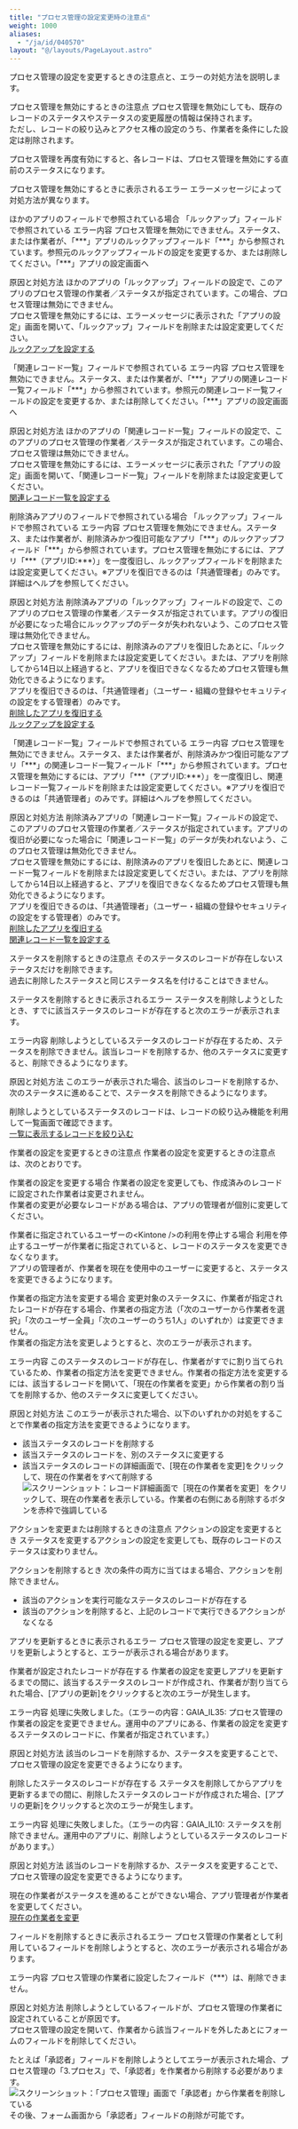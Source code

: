 ```yaml
---
title: "プロセス管理の設定変更時の注意点"
weight: 1000
aliases:
  - "/ja/id/040570"
layout: "@/layouts/PageLayout.astro"
---
```




プロセス管理の設定を変更するときの注意点と、エラーの対処方法を説明します。

<Heading id="process_change_processsettings_10">プロセス管理を無効にするときの注意点</Heading>
プロセス管理を無効にしても、既存のレコードのステータスやステータスの変更履歴の情報は保持されます。  
ただし、レコードの絞り込みとアクセス権の設定のうち、作業者を条件にした設定は削除されます。

プロセス管理を再度有効にすると、各レコードは、プロセス管理を無効にする直前のステータスになります。

<Heading level={3} id="process_change_processsettings_1010">プロセス管理を無効にするときに表示されるエラー</Heading>
エラーメッセージによって対処方法が異なります。

<Heading level={4} id="process_change_processsettings_101010">ほかのアプリのフィールドで参照されている場合</Heading>
<Heading level={5} id="process_change_processsettings_10101010">「ルックアップ」フィールドで参照されている</Heading>
<Heading level={6} id="process_change_processsettings_1010101010">エラー内容</Heading>
プロセス管理を無効にできません。ステータス、または作業者が、「\*\*\*」アプリのルックアップフィールド「\*\*\*」から参照されています。参照元のルックアップフィールドの設定を変更するか、または削除してください。「\*\*\*」アプリの設定画面へ

<Heading level={6} id="process_change_processsettings_1010101020">原因と対処方法</Heading>
ほかのアプリの「ルックアップ」フィールドの設定で、このアプリのプロセス管理の作業者／ステータスが指定されています。この場合、プロセス管理は無効にできません。  
プロセス管理を無効にするには、エラーメッセージに表示された「アプリの設定」画面を開いて、「ルックアップ」フィールドを削除または設定変更してください。  
[ルックアップを設定する](/k/ja/id/040547.html)

<Heading level={5} id="process_change_processsettings_10101020">「関連レコード一覧」フィールドで参照されている</Heading>
<Heading level={6} id="process_change_processsettings_1010102010">エラー内容</Heading>
プロセス管理を無効にできません。ステータス、または作業者が、「\*\*\*」アプリの関連レコード一覧フィールド「\*\*\*」から参照されています。参照元の関連レコード一覧フィールドの設定を変更するか、または削除してください。「\*\*\*」アプリの設定画面へ

<Heading level={6} id="process_change_processsettings_1010102020">原因と対処方法</Heading>
ほかのアプリの「関連レコード一覧」フィールドの設定で、このアプリのプロセス管理の作業者／ステータスが指定されています。この場合、プロセス管理は無効にできません。  
プロセス管理を無効にするには、エラーメッセージに表示された「アプリの設定」画面を開いて、「関連レコード一覧」フィールドを削除または設定変更してください。  
[関連レコード一覧を設定する](/k/ja/id/040552.html)

<Heading level={4} id="process_change_processsettings_101020">削除済みアプリのフィールドで参照されている場合</Heading>
<Heading level={5} id="process_change_processsettings_10102010">「ルックアップ」フィールドで参照されている</Heading>
<Heading level={6} id="process_change_processsettings_1010201010">エラー内容</Heading>
プロセス管理を無効にできません。ステータス、または作業者が、削除済みかつ復旧可能なアプリ「\*\*\*」のルックアップフィールド「\*\*\*」から参照されています。プロセス管理を無効にするには、アプリ「\*\*\*（アプリID:\*\*\*）」を一度復旧し、ルックアップフィールドを削除または設定変更してください。※アプリを復旧できるのは「<Slash />共通管理者」のみです。詳細はヘルプを参照してください。

<Heading level={6} id="process_change_processsettings_1010201020">原因と対処方法</Heading>
削除済みアプリの「ルックアップ」フィールドの設定で、このアプリのプロセス管理の作業者／ステータスが指定されています。アプリの復旧が必要になった場合にルックアップのデータが失われないよう、このプロセス管理は無効化できません。  
プロセス管理を無効にするには、削除済みのアプリを復旧したあとに、「ルックアップ」フィールドを削除または設定変更してください。または、アプリを削除してから14日以上経過すると、アプリを復旧できなくなるためプロセス管理も無効化できるようになります。  
アプリを復旧できるのは、「<Slash />共通管理者」（ユーザー・組織の登録やセキュリティの設定をする管理者）のみです。  
[削除したアプリを復旧する](/k/ja/id/04016.html)  
[ルックアップを設定する](/k/ja/id/040547.html)

<Heading level={5} id="process_change_processsettings_10102020">「関連レコード一覧」フィールドで参照されている</Heading>
<Heading level={6} id="process_change_processsettings_1010202010">エラー内容</Heading>
プロセス管理を無効にできません。ステータス、または作業者が、削除済みかつ復旧可能なアプリ「\*\*\*」の関連レコード一覧フィールド「\*\*\*」から参照されています。プロセス管理を無効にするには、アプリ「\*\*\*（アプリID:\*\*\*）」を一度復旧し、関連レコード一覧フィールドを削除または設定変更してください。※アプリを復旧できるのは「<Slash />共通管理者」のみです。詳細はヘルプを参照してください。

<Heading level={6} id="process_change_processsettings_1010202020">原因と対処方法</Heading>
削除済みアプリの「関連レコード一覧」フィールドの設定で、このアプリのプロセス管理の作業者／ステータスが指定されています。アプリの復旧が必要になった場合に「関連レコード一覧」のデータが失われないよう、このプロセス管理は無効化できません。  
プロセス管理を無効にするには、削除済みのアプリを復旧したあとに、関連レコード一覧フィールドを削除または設定変更してください。または、アプリを削除してから14日以上経過すると、アプリを復旧できなくなるためプロセス管理も無効化できるようになります。  
アプリを復旧できるのは、「<Slash />共通管理者」（ユーザー・組織の登録やセキュリティの設定をする管理者）のみです。  
[削除したアプリを復旧する](/k/ja/id/04016.html)  
[関連レコード一覧を設定する](/k/ja/id/040552.html)

<Heading id="process_change_processsettings_20">ステータスを削除するときの注意点</Heading>
そのステータスのレコードが存在しないステータスだけを削除できます。  
過去に削除したステータスと同じステータス名を付けることはできません。

<Heading level={3} id="process_change_processsettings_2010">ステータスを削除するときに表示されるエラー</Heading>
ステータスを削除しようとしたとき、すでに該当ステータスのレコードが存在すると次のエラーが表示されます。

<Heading level={4} id="process_change_processsettings_201010">エラー内容</Heading>
削除しようとしているステータスのレコードが存在するため、ステータスを削除できません。該当レコードを削除するか、他のステータスに変更すると、削除できるようになります。

<Heading level={4} id="process_change_processsettings_201020">原因と対処方法</Heading>
このエラーが表示された場合、該当のレコードを削除するか、次のステータスに進めることで、ステータスを削除できるようになります。

<Hint>

削除しようとしているステータスのレコードは、レコードの絞り込み機能を利用して一覧画面で確認できます。  
[一覧に表示するレコードを絞り込む](/k/ja/id/040458.html)


</Hint>

<Heading id="process_change_processsettings_30">作業者の設定を変更するときの注意点</Heading>
作業者の設定を変更するときの注意点は、次のとおりです。

<Heading level={3} id="process_change_processsettings_3010">作業者の設定を変更する場合</Heading>
作業者の設定を変更しても、作成済みのレコードに設定された作業者は変更されません。  
作業者の変更が必要なレコードがある場合は、アプリの管理者が個別に変更してください。

<Heading level={3} id="process_change_processsettings_3020">作業者に指定されているユーザーの&lt;Kintone /&gt;の利用を停止する場合</Heading>
利用を停止するユーザーが作業者に指定されていると、レコードのステータスを変更できなくなります。  
アプリの管理者が、作業者を現在<Kintone />を使用中のユーザーに変更すると、ステータスを変更できるようになります。  

<Heading level={3} id="process_change_processsettings_3040">作業者の指定方法を変更する場合</Heading>
変更対象のステータスに、作業者が指定されたレコードが存在する場合、作業者の指定方法（「次のユーザーから作業者を選択」「次のユーザー全員」「次のユーザーのうち1人」のいずれか）は変更できません。  
作業者の指定方法を変更しようとすると、次のエラーが表示されます。

<Heading level={4} id="process_change_processsettings_304010">エラー内容</Heading>
このステータスのレコードが存在し、作業者がすでに割り当てられているため、作業者の指定方法を変更できません。作業者の指定方法を変更するには、該当するレコードを開いて、「現在の作業者を変更」から作業者の割り当てを削除するか、他のステータスに変更してください。

<Heading level={4} id="process_change_processsettings_304020">原因と対処方法</Heading>
このエラーが表示された場合、以下のいずれかの対処をすることで作業者の指定方法を変更できるようになります。

* 該当ステータスのレコードを削除する
* 該当ステータスのレコードを、別のステータスに変更する
* 該当ステータスのレコードの詳細画面で、[現在の作業者を変更]をクリックして、現在の作業者をすべて削除する
  <Img src="/k/kintone/img-ja/change_processsettings_03.png" alt="スクリーンショット：レコード詳細画面で［現在の作業者を変更］をクリックして、現在の作業者を表示している。作業者の右側にある削除するボタンを赤枠で強調している" />

<Heading id="process_change_processsettings_40">アクションを変更または削除するときの注意点</Heading>
<Heading level={3} id="process_change_processsettings_4010">アクションの設定を変更するとき</Heading>
ステータスを変更するアクションの設定を変更しても、既存のレコードのステータスは変わりません。

<Heading level={3} id="process_change_processsettings_4020">アクションを削除するとき</Heading>
次の条件の両方に当てはまる場合、アクションを削除できません。

* 該当のアクションを実行可能なステータスのレコードが存在する
* 該当のアクションを削除すると、上記のレコードで実行できるアクションがなくなる

<Heading id="process_change_processsettings_50">アプリを更新するときに表示されるエラー</Heading>
プロセス管理の設定を変更し、アプリを更新しようとすると、エラーが表示される場合があります。

<Heading level={3} id="process_change_processsettings_5010">作業者が設定されたレコードが存在する</Heading>
作業者の設定を変更しアプリを更新するまでの間に、該当するステータスのレコードが作成され、作業者が割り当てられた場合、[アプリの更新]をクリックすると次のエラーが発生します。

<Heading level={4} id="process_change_processsettings_501010">エラー内容</Heading>
処理に失敗しました。（エラーの内容：GAIA_IL35: プロセス管理の作業者の設定を変更できません。運用中のアプリにある、作業者の設定を変更するステータスのレコードに、作業者が指定されています。）

<Heading level={4} id="process_change_processsettings_501020">原因と対処方法</Heading>
該当のレコードを削除するか、ステータスを変更することで、プロセス管理の設定を変更できるようになります。

<Heading level={3} id="process_change_processsettings_5020">削除したステータスのレコードが存在する</Heading>
ステータスを削除してからアプリを更新するまでの間に、削除したステータスのレコードが作成された場合、[アプリの更新]をクリックすると次のエラーが発生します。

<Heading level={4} id="process_change_processsettings_502010">エラー内容</Heading>
処理に失敗しました。（エラーの内容：GAIA_IL10: ステータスを削除できません。運用中のアプリに、削除しようとしているステータスのレコードがあります。）

<Heading level={4} id="process_change_processsettings_502020">原因と対処方法</Heading>
該当のレコードを削除するか、ステータスを変更することで、プロセス管理の設定を変更できるようになります。

<Note>

現在の作業者がステータスを進めることができない場合、アプリ管理者が作業者を変更してください。  
[現在の作業者を変更](/k/ja/id/040573.html#process_requiredsettings_process_3010)


</Note>

<Heading id="process_change_processsettings_60">フィールドを削除するときに表示されるエラー</Heading>
プロセス管理の作業者として利用しているフィールドを削除しようとすると、次のエラーが表示される場合があります。

<Heading level={3} id="process_change_processsettings_6010">エラー内容</Heading>
プロセス管理の作業者に設定したフィールド（\*\*\*）は、削除できません。

<Heading level={3} id="process_change_processsettings_6020">原因と対処方法</Heading>
削除しようとしているフィールドが、プロセス管理の作業者に設定されていることが原因です。  
プロセス管理の設定を開いて、作業者から該当フィールドを外したあとにフォームのフィールドを削除してください。

たとえば「承認者」フィールドを削除しようとしてエラーが表示された場合、プロセス管理の「3.プロセス」で、「承認者」を作業者から削除する必要があります。  
<Img src="/k/kintone/img-ja/change_processsettings_02.png" alt="スクリーンショット：「プロセス管理」画面で「承認者」から作業者を削除している" />
その後、フォーム画面から「承認者」フィールドの削除が可能です。
